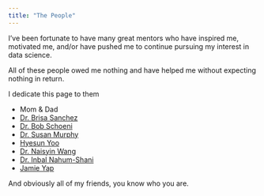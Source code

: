 ```yaml
---
title: "The People"
---
```



I've been fortunate to have many great mentors who have inspired me, motivated me, and/or have pushed me to continue pursuing my interest in data science.


All of these people owed me nothing and have helped me without expecting nothing in return.


I dedicate this page to them


- Mom & Dad
- [Dr. Brisa Sanchez](https://drexel.edu/dornsife/academics/faculty/Brisa%20Sanchez/)
- [Dr. Bob Schoeni](https://www.psc.isr.umich.edu/people/profile/356/Robert_F_Schoeni)
- [Dr. Susan Murphy](http://people.seas.harvard.edu/~samurphy/)
- [Hyesun Yoo](http://www-personal.umich.edu/~yoohs/)
- [Dr. Naisyin Wang](https://lsa.umich.edu/stats/people/faculty/nwangaa.html)
- [Dr. Inbal Nahum-Shani](http://www-personal.umich.edu/~inbal/)
- [Jamie Yap](http://d3lab-isr.com/team/1140/)


And obviously all of my friends, you know who you are.